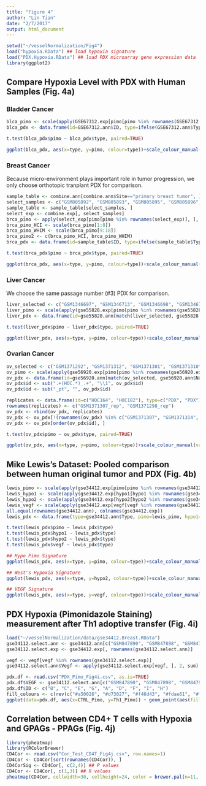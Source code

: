 ```yaml
---
title: "Figure 4"
author: "Lin Tian"
date: "2/7/2017"
output: html_document
---
```



```r
setwd("~/vesselNormalization/Fig4")
load("hypoxia.RData") ## load hypoxia signature
load("PDX.Hypoxia.RData") ## load PDX microarray gene expression data
library(ggplot2)
```

## Compare Hypoxia Level with PDX with Human Samples (Fig. 4a)

### Bladder Cancer

```r
blca_pimo <- scale(apply(GSE67312.exp[pimo[pimo %in% rownames(GSE67312.exp)], ], 2, function(x) sum(x, na.rm=TRUE)))
blca_pdx <- data.frame(id=GSE67312.ann$ID, type=ifelse(GSE67312.ann$Type=="Bladder tumor", "original", "PDX"), pimo=blca_pimo)

t.test(blca_pdx$pimo ~ blca_pdx$type, paired=TRUE)

ggplot(blca_pdx, aes(x=type, y=pimo, colour=type))+scale_colour_manual(values = c("#A6CEE3","#1F78B4"))+geom_boxplot(alpha=0)+geom_point(size=4)+geom_line(aes(group=id), colour="black")+ylim(c(-2.5, 2.5))+theme_bw()+theme(panel.grid.major=element_blank(), panel.grid.minor=element_blank(), legend.title=element_blank(), legend.key=element_blank())+scale_size_area()+coord_fixed(ratio=1)
```

### Breast Cancer

Because micro-environment plays important role in tumor progression, we only choose orthotopic tranplant PDX for comparison.

```r
sample_table <- combine.ann[combine.ann$Site=="primary breast tumor", ]
select_samples <- c("GSM805892", "GSM805893", "GSM805895", "GSM805896", "GSM805898", "GSM805899", "GSM805901", "GSM805902", "GSM611019", "GSM611022", "GSM611023", "GSM611028", "GSM611039", "GSM611043", "GSM611058", "GSM611061", "GSM1022608", "GSM1022610")
sample_table <- sample_table[select_samples, ]
select_exp <- combine.exp[, select_samples]
brca_pimo <- apply(select_exp[pimo[pimo %in% rownames(select_exp)], ], 2, function(x) sum(x, na.rm=TRUE))
brca_pimo_HCI <- scale(brca_pimo[1:8])
brca_pimo_WHIM <- scale(brca_pimo[9:18])
brca_pimo2 <- c(brca_pimo_HCI, brca_pimo_WHIM)
brca_pdx <- data.frame(id=sample_table$ID, type=ifelse(sample_table$Type=="original tumor", "original", "PDX"), pimo=brca_pimo2)

t.test(brca_pdx$pimo ~ brca_pdx$type, paired=TRUE)

ggplot(brca_pdx, aes(x=type, y=pimo, colour=type))+scale_colour_manual(values = c("#FB9A99","#E31A1C"))+geom_boxplot(alpha=0)+geom_point(size=4)+geom_line(aes(group=id), colour="black")+ylim(c(-2.5, 2.5))+theme_bw()+theme(panel.grid.major=element_blank(), panel.grid.minor=element_blank(), legend.title=element_blank(), legend.key=element_blank())+scale_size_area()+coord_fixed(ratio=1)
```


### Liver Cancer

We choose the same passage number (#3) PDX for comparison.

```r
liver_selected <- c("GSM1346697", "GSM1346713", "GSM1346698", "GSM1346717", "GSM1346699", "GSM1346718", "GSM1346700", "GSM1346719", "GSM1346701", "GSM1346720", "GSM1346702", "GSM1346721", "GSM1346703", "GSM1346724", "GSM1346704", "GSM1346725", "GSM1346705", "GSM1346730")
liver_pimo <- scale(apply(gse55828.exp[pimo[pimo %in% rownames(gse55828.exp)], liver_selected], 2, function(x) sum(x, na.rm=TRUE)))
liver_pdx <- data.frame(id=gse55828.ann[match(liver_selected, gse55828.ann$Name), "ID"], type=ifelse(gse55828.ann[match(liver_selected, gse55828.ann$Name), "Type"]=="Liver cancer tumor", "original", "PDX"), pimo=liver_pimo)

t.test(liver_pdx$pimo ~ liver_pdx$type, paired=TRUE)

ggplot(liver_pdx, aes(x=type, y=pimo, colour=type))+scale_colour_manual(values = c("#FDBF6F","#B15928"))+geom_boxplot(alpha=0)+geom_point(size=4)+geom_line(aes(group=id), colour="black")+ylim(c(-2.5, 2.5))+theme_bw()+theme(panel.grid.major=element_blank(), panel.grid.minor=element_blank(), legend.title=element_blank(), legend.key=element_blank())+scale_size_area()+coord_fixed(ratio=1)
```

### Ovarian Cancer

```r
ov_selected <- c("GSM1371292", "GSM1371312", "GSM1371301", "GSM1371310", "GSM1371289", "GSM1371296", "GSM1371286", "GSM1371307", "GSM1371314", "GSM1371315", "GSM1371287", "GSM1371298", "GSM1371302", "GSM1371316", "GSM1371291", "GSM1371297", "GSM1371288", "GSM1371295", "GSM1371290", "GSM1371311", "GSM1371293", "GSM1371294")
ov_pimo <- scale(apply(gse56920.exp[pimo[pimo %in% rownames(gse56920.exp)], ov_selected], 2, function(x) sum(x, na.rm=TRUE)))
ov_pdx <- data.frame(id=gse56920.ann[match(ov_selected, gse56920.ann$Name), "ID"], type=ifelse(gse56920.ann[match(ov_selected, gse56920.ann$Name), "Type"]=="patient-derived tumor", "original", "PDX"), pimo=ov_pimo)
ov_pdx$id <- sub(".+(HOC.*)_.+", "\\1", ov_pdx$id)
ov_pdx$id <- sub("_pt", "", ov_pdx$id)

replicates <- data.frame(id=c("HOC164", "HOC182"), type=c("PDX", "PDX"), pimo=c(colMeans(data.matrix(ov_pdx[ov_pdx$id=="HOC164" & ov_pdx$type=="PDX", "pimo"])), colMeans(data.matrix(ov_pdx[ov_pdx$id=="HOC182" & ov_pdx$type=="PDX", "pimo"]))))
rownames(replicates) <- c("GSM1371307_rep", "GSM1371298_rep")
ov_pdx <- rbind(ov_pdx, replicates)
ov_pdx <- ov_pdx[!(rownames(ov_pdx) %in% c("GSM1371307", "GSM1371314", "GSM1371315", "GSM1371298", "GSM1371302", "GSM1371316")), ]
ov_pdx <- ov_pdx[order(ov_pdx$id), ]

t.test(ov_pdx$pimo ~ ov_pdx$type, paired=TRUE)

ggplot(ov_pdx, aes(x=type, y=pimo, colour=type))+scale_colour_manual(values = c("#B2DF8A","#33A02C"))+geom_boxplot(alpha=0)+geom_point(size=4)+geom_line(aes(group=id), colour="black")+ylim(c(-2.5, 2.5))+theme_bw()+theme(panel.grid.major=element_blank(), panel.grid.minor=element_blank(), legend.title=element_blank(), legend.key=element_blank())+scale_size_area()+coord_fixed(ratio=1)
```

## Mike Lewis's Dataset: Pooled comparison between human original tumor and PDX (Fig. 4b)

```r
lewis_pimo <- scale(apply(gse34412.exp[pimo[pimo %in% rownames(gse34412.exp)], ], 2, function(x) sum(x, na.rm=TRUE)))
lewis_hypo1 <- scale(apply(gse34412.exp[hypo1[hypo1 %in% rownames(gse34412.exp)], ], 2, function(x) sum(x, na.rm=TRUE)))
lewis_hypo2 <- scale(apply(gse34412.exp[hypo2[hypo2 %in% rownames(gse34412.exp)], ], 2, function(x) sum(x, na.rm=TRUE)))
lewis_vegf <- scale(apply(gse34412.exp[vegf[vegf %in% rownames(gse34412.exp)], ], 2, function(x) sum(x, na.rm=TRUE)))
all.equal(rownames(gse34412.ann), colnames(gse34412.exp))
lewis_pdx <- data.frame(type=gse34412.ann$Type, pimo=lewis_pimo, hypo1=lewis_hypo1, hypo2=lewis_hypo2, vegf=lewis_vegf)

t.test(lewis_pdx$pimo ~ lewis_pdx$type)
t.test(lewis_pdx$hypo1 ~ lewis_pdx$type)
t.test(lewis_pdx$hypo2 ~ lewis_pdx$type)
t.test(lewis_pdx$vegf ~ lewis_pdx$type)

## Hypo Pimo Signature
ggplot(lewis_pdx, aes(x=type, y=pimo, colour=type))+scale_colour_manual(values = c("#FB9A99","#E31A1C"))+geom_boxplot(alpha=0)+geom_point(size=3)+theme_bw()+theme(panel.grid.major=element_blank(), panel.grid.minor=element_blank(), legend.title=element_blank(), legend.key=element_blank())+scale_size_area()+coord_fixed(ratio=1.3)

## West's Hypoxia Signature
ggplot(lewis_pdx, aes(x=type, y=hypo2, colour=type))+scale_colour_manual(values = c("#FB9A99","#E31A1C"))+geom_boxplot(alpha=0)+geom_point(size=3)+theme_bw()+theme(panel.grid.major=element_blank(), panel.grid.minor=element_blank(), legend.title=element_blank(), legend.key=element_blank())+scale_size_area()+coord_fixed(ratio=1)

## VEGF Signature
ggplot(lewis_pdx, aes(x=type, y=vegf, colour=type))+scale_colour_manual(values = c("#FB9A99","#E31A1C"))+geom_boxplot(alpha=0)+geom_point(size=3)+theme_bw()+theme(panel.grid.major=element_blank(), panel.grid.minor=element_blank(), legend.title=element_blank(), legend.key=element_blank())+scale_size_area()+coord_fixed(ratio=1.2)
```

## PDX Hypoxia (Pimonidazole Staining) measurement after Th1 adoptive transfer (Fig. 4i)

```r
load("~/vesselNormalization/data/gse34412.Breast.RData")
gse34112.select.ann <- gse34412.ann[c("GSM847890", "GSM847898", "GSM847908", "GSM847921", "GSM847888", "GSM847901", "GSM847911"), ]
gse34112.select.exp <- gse34412.exp[, rownames(gse34112.select.ann)]

vegf <- vegf[vegf %in% rownames(gse34112.select.exp)]
gse34112.select.ann$Vegf <- apply(gse34112.select.exp[vegf, ], 2, sum)

pdx.df <- read.csv("PDX_Pimo_Fig4i.csv", as.is=TRUE)
pdx.df$VEGF <- gse34112.select.ann[c("GSM847890", "GSM847898", "GSM847908", "GSM847921", "GSM847888", "GSM847901", "GSM847911", NA, NA), "Vegf"]
pdx.df$ID <- c("B", "C", "E", "G", "A", "D", "F", "I", "H")
fill_colours <- c(rev(c("#a50026", "#d73027", "#f46d43", "#fdae61", "#fee08b", "#ffffbf", "#d9ef8b", "#a6d96a", "#66bd63", "#1a9850", "#006837")), rep("#a50026", 8))
ggplot(data=pdx.df, aes(x=CTRL_Pimo, y=Th1_Pimo)) + geom_point(aes(fill=VEGF), size=6, shape=21, alpha=0.8) + scale_x_continuous(breaks=seq(0, 55, by=10), limits=c(0, 55)) + geom_text(hjust=0, vjust=-1, aes(label=ID)) + scale_fill_gradientn(colours=fill_colours) + geom_abline(slope=1, intercept=0) + scale_y_continuous(breaks=seq(0, 50, by=10), limits=c(0, 50))+theme_bw()+theme(axis.title.x = element_blank(), panel.grid.major=element_blank(), panel.grid.minor=element_blank(), panel.border=element_blank(), axis.line.x=element_line(colour="black"), axis.line.y=element_line(colour="black"))+coord_fixed(ratio=1)
```

## Correlation between CD4+ T cells with Hypoxia and GPAGs - PPAGs (Fig. 4j)

```r
library(pheatmap)
library(RColorBrewer)
CD4Cor <- read.csv("Cor_Test_CD4T_Fig4j.csv", row.names=1)
CD4Cor <- CD4Cor[sort(rownames(CD4Cor)), ]
CD4CorSig <- CD4Cor[, c(2,4)] ## P values
CD4Cor <- CD4Cor[, c(1,3)] ## R values
pheatmap(CD4Cor, cellwidth=30, cellheight=24, color = brewer.pal(n=11, "PuOr")[-1], cluster_rows=FALSE, cluster_cols=FALSE)
```

